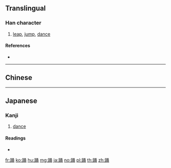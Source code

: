 {{character info/new}}
{{also|踴}}
==Translingual==

===Han character===
{{Han char|rn=157|rad=足|as=07|sn=14|four=67127|canj=RMNIB}}

# [[leap]], [[jump]], [[dance]]

====References====
* {{Han ref|kx=1227.030|dkj=37587|dj=1699.030|hdz=63711.040|uh=8E0A|ud=36362|bh=E45C|bd=58460}}

----

==Chinese==
{{zh-see|踴}}

----

==Japanese==

===Kanji===
{{ja-kanji|grade=c|rs=足07}}

# [[dance]]

====Readings====
* {{ja-readings|on=[[よう]] (yō)|kun=[[おどる]] (odoru), [[おどり]] (odori)|nanori=}}

[[fr:踊]]
[[ko:踊]]
[[hu:踊]]
[[mg:踊]]
[[ja:踊]]
[[no:踊]]
[[pl:踊]]
[[th:踊]]
[[zh:踊]]